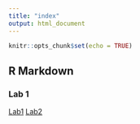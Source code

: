 ```yaml
---
title: "index"
output: html_document
---
```


```r
knitr::opts_chunk$set(echo = TRUE)
```

## R Markdown

### Lab 1 
[Lab1](Lab-1__Jovan-Markovic.html)
[Lab2](Lab-2-Reference-example.html)
 



